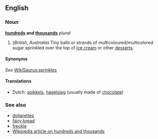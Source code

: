 ==English==
===Noun===
'''[[hundred]]s and [[thousand]]s''' ''plural''

#(''British'', ''Australia'') Tiny balls or strands of multicoloured/multicolored sugar sprinkled over the top of [[ice cream]] or other [[dessert]]s.

====Synonyms====
''See'' [[WikiSaurus:sprinkles]]

====Translations====
*Dutch: [[spikkels]], [[hagelslag]] (usually made of [[chocolate]]) <!-- this is a very popular breadspread in the Netherlands -->

===See also===
*[[dollarettes]]<!-- chocolate h&t -->
*[[fairy bread]]<!-- .au: open sandwich with h&t -->
*[[freckle]]<!-- lolly/sweet/candy chocolate button with h&t -->
*[[w:Hundreds and thousands|Wikipedia article on hundreds and thousands]]
<!-- i remember there being two types: little dull rods and little shiny balls. each had a "technical" name on the pack - but I can't remember them... -->